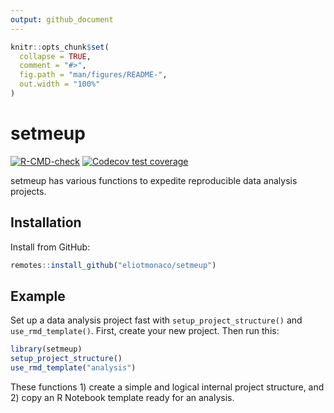 ```yaml
---
output: github_document
---
```


<!-- README.md is generated from README.Rmd. Please edit that file -->

```r
knitr::opts_chunk$set(
  collapse = TRUE,
  comment = "#>",
  fig.path = "man/figures/README-",
  out.width = "100%"
)
```

# setmeup

<!-- badges: start -->
[![R-CMD-check](https://github.com/eliotmonaco/setmeup/actions/workflows/R-CMD-check.yaml/badge.svg)](https://github.com/eliotmonaco/setmeup/actions/workflows/R-CMD-check.yaml)
[![Codecov test coverage](https://codecov.io/gh/eliotmonaco/setmeup/graph/badge.svg)](https://app.codecov.io/gh/eliotmonaco/setmeup)
<!-- badges: end -->

setmeup has various functions to expedite reproducible data analysis projects.

## Installation

Install from GitHub:

```r
remotes::install_github("eliotmonaco/setmeup")
```

## Example

Set up a data analysis project fast with `setup_project_structure()` and `use_rmd_template()`. First, create your new project. Then run this:

```r
library(setmeup)
setup_project_structure()
use_rmd_template("analysis")
```

These functions 1) create a simple and logical internal project structure, and 2) copy an R Notebook template ready for an analysis.
